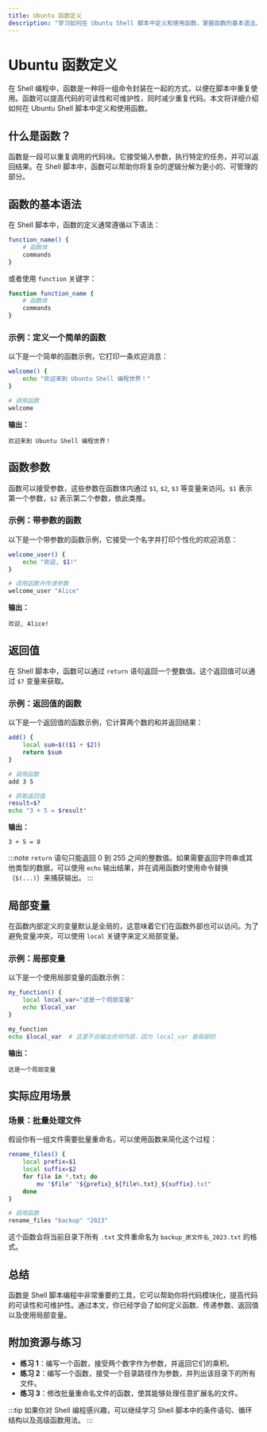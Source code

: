 ```yaml
---
title: Ubuntu 函数定义
description: "学习如何在 Ubuntu Shell 脚本中定义和使用函数，掌握函数的基本语法、参数传递以及实际应用场景。"
---
```


# Ubuntu 函数定义

在 Shell 编程中，函数是一种将一组命令封装在一起的方式，以便在脚本中重复使用。函数可以提高代码的可读性和可维护性，同时减少重复代码。本文将详细介绍如何在 Ubuntu Shell 脚本中定义和使用函数。

## 什么是函数？

函数是一段可以重复调用的代码块。它接受输入参数，执行特定的任务，并可以返回结果。在 Shell 脚本中，函数可以帮助你将复杂的逻辑分解为更小的、可管理的部分。

## 函数的基本语法

在 Shell 脚本中，函数的定义通常遵循以下语法：

```bash
function_name() {
    # 函数体
    commands
}
```

或者使用 `function` 关键字：

```bash
function function_name {
    # 函数体
    commands
}
```

### 示例：定义一个简单的函数

以下是一个简单的函数示例，它打印一条欢迎消息：

```bash
welcome() {
    echo "欢迎来到 Ubuntu Shell 编程世界！"
}

# 调用函数
welcome
```

**输出：**

```
欢迎来到 Ubuntu Shell 编程世界！
```

## 函数参数

函数可以接受参数，这些参数在函数体内通过 `$1`, `$2`, `$3` 等变量来访问。`$1` 表示第一个参数，`$2` 表示第二个参数，依此类推。

### 示例：带参数的函数

以下是一个带参数的函数示例，它接受一个名字并打印个性化的欢迎消息：

```bash
welcome_user() {
    echo "欢迎, $1!"
}

# 调用函数并传递参数
welcome_user "Alice"
```

**输出：**

```
欢迎, Alice!
```

## 返回值

在 Shell 脚本中，函数可以通过 `return` 语句返回一个整数值。这个返回值可以通过 `$?` 变量来获取。

### 示例：返回值的函数

以下是一个返回值的函数示例，它计算两个数的和并返回结果：

```bash
add() {
    local sum=$(($1 + $2))
    return $sum
}

# 调用函数
add 3 5

# 获取返回值
result=$?
echo "3 + 5 = $result"
```

**输出：**

```
3 + 5 = 8
```

:::note
`return` 语句只能返回 0 到 255 之间的整数值。如果需要返回字符串或其他类型的数据，可以使用 `echo` 输出结果，并在调用函数时使用命令替换（`$(...)`）来捕获输出。
:::

## 局部变量

在函数内部定义的变量默认是全局的，这意味着它们在函数外部也可以访问。为了避免变量冲突，可以使用 `local` 关键字来定义局部变量。

### 示例：局部变量

以下是一个使用局部变量的函数示例：

```bash
my_function() {
    local local_var="这是一个局部变量"
    echo $local_var
}

my_function
echo $local_var  # 这里不会输出任何内容，因为 local_var 是局部的
```

**输出：**

```
这是一个局部变量
```

## 实际应用场景

### 场景：批量处理文件

假设你有一组文件需要批量重命名，可以使用函数来简化这个过程：

```bash
rename_files() {
    local prefix=$1
    local suffix=$2
    for file in *.txt; do
        mv "$file" "${prefix}_${file%.txt}_${suffix}.txt"
    done
}

# 调用函数
rename_files "backup" "2023"
```

这个函数会将当前目录下所有 `.txt` 文件重命名为 `backup_原文件名_2023.txt` 的格式。

## 总结

函数是 Shell 脚本编程中非常重要的工具，它可以帮助你将代码模块化，提高代码的可读性和可维护性。通过本文，你已经学会了如何定义函数、传递参数、返回值以及使用局部变量。

## 附加资源与练习

- **练习 1**：编写一个函数，接受两个数字作为参数，并返回它们的乘积。
- **练习 2**：编写一个函数，接受一个目录路径作为参数，并列出该目录下的所有文件。
- **练习 3**：修改批量重命名文件的函数，使其能够处理任意扩展名的文件。

:::tip
如果你对 Shell 编程感兴趣，可以继续学习 Shell 脚本中的条件语句、循环结构以及高级函数用法。
:::